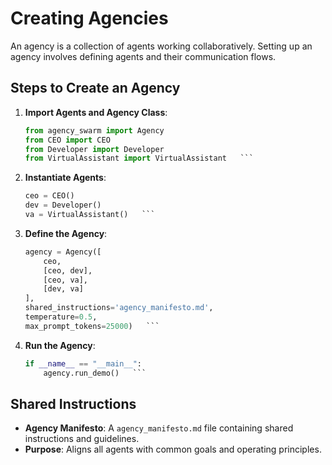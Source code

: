# Creating Agencies

An agency is a collection of agents working collaboratively. Setting up an agency involves defining agents and their communication flows.

## Steps to Create an Agency

1. **Import Agents and Agency Class**:
   ```python
   from agency_swarm import Agency
   from CEO import CEO
   from Developer import Developer
   from VirtualAssistant import VirtualAssistant   ```

2. **Instantiate Agents**:
   ```python
   ceo = CEO()
   dev = Developer()
   va = VirtualAssistant()   ```

3. **Define the Agency**:
   ```python
   agency = Agency([
       ceo,
       [ceo, dev],
       [ceo, va],
       [dev, va]
   ],
   shared_instructions='agency_manifesto.md',
   temperature=0.5,
   max_prompt_tokens=25000)   ```

4. **Run the Agency**:
   ```python
   if __name__ == "__main__":
       agency.run_demo()   ```

## Shared Instructions

- **Agency Manifesto**: A `agency_manifesto.md` file containing shared instructions and guidelines.
- **Purpose**: Aligns all agents with common goals and operating principles. 